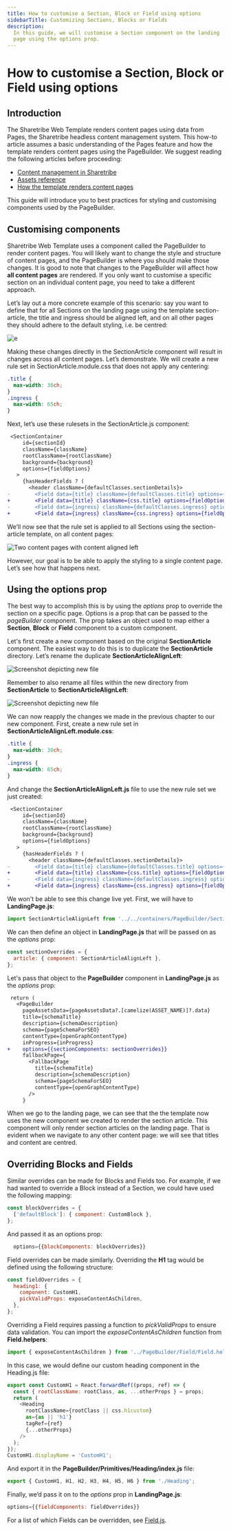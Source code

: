 ```yaml
---
title: How to customise a Section, Block or Field using options
sidebarTitle: Customizing Sections, Blocks or Fields
description:
  In this guide, we will customise a Section component on the landing
  page using the options prop.
---
```


# How to customise a Section, Block or Field using options

## Introduction

The Sharetribe Web Template renders content pages using data from Pages,
the Sharetribe headless content management system. This how-to article
assumes a basic understanding of the Pages feature and how the template
renders content pages using the PageBuilder. We suggest reading the
following articles before proceeding:

- [Content management in Sharetribe](/concepts/content-management/content-management-in-sharetribe/)
- [Assets reference](/references/assets/)
- [How the template renders content pages](/template/content-management/page-builder/)

This guide will introduce you to best practices for styling and
customising components used by the PageBuilder.

## Customising components

Sharetribe Web Template uses a component called the PageBuilder to
render content pages. You will likely want to change the style and
structure of content pages, and the PageBuilder is where you should make
those changes. It is good to note that changes to the PageBuilder will
affect how **all content pages** are rendered. If you only want to
customise a specific section on an individual content page, you need to
take a different approach.

Let’s lay out a more concrete example of this scenario: say you want to
define that for all Sections on the landing page using the template
section-article, the title and ingress should be aligned left, and on
all other pages they should adhere to the default styling, i.e. be
centred:

![e](./example1.png)

Making these changes directly in the SectionArticle component will
result in changes across all content pages. Let’s demonstrate. We will
create a new rule set in SectionArticle.module.css that does not apply
any centering:

```css
.title {
  max-width: 30ch;
}
.ingress {
  max-width: 65ch;
}
```

Next, let’s use these rulesets in the SectionArticle.js component:

```diff
 <SectionContainer
     id={sectionId}
     className={className}
     rootClassName={rootClassName}
     background={background}
     options={fieldOptions}
   >
     {hasHeaderFields ? (
       <header className={defaultClasses.sectionDetails}>
-        <Field data={title} className={defaultClasses.title} options={fieldOptions} />
+        <Field data={title} className={css.title} options={fieldOptions} />
-        <Field data={ingress} className={defaultClasses.ingress} options={fieldOptions} />
+        <Field data={ingress} className={css.ingress} options={fieldOptions} />
```

We’ll now see that the rule set is applied to all Sections using the
section-article template, on all content pages:

![Two content pages with content aligned left](./left-aligned.png)

However, our goal is to be able to apply the styling to a single content
page. Let’s see how that happens next.

## Using the options prop

The best way to accomplish this is by using the _options_ prop to
override the section on a specific page. Options is a prop that can be
passed to the _pageBuilder_ component. The prop takes an object used to
map either a **Section**, **Block** or **Field** component to a custom
component.

Let's first create a new component based on the original
**SectionArticle** component. The easiest way to do this is to duplicate
the **SectionArticle** directory. Let’s rename the duplicate
**SectionArticleAlignLeft**:

![Screenshot depicting new file](./vscode-sc.png)

Remember to also rename all files within the new directory from
**SectionArticle** to **SectionArticleAlignLeft**:

![Screenshot depicting new file](./vscode-sc2.png)

We can now reapply the changes we made in the previous chapter to our
new component. First, create a new rule set in
**SectionArticleAlignLeft.module.css**:

```css
.title {
  max-width: 30ch;
}
.ingress {
  max-width: 65ch;
}
```

And change the **SectionArticleAlignLeft.js** file to use the new rule
set we just created:

```diff
 <SectionContainer
     id={sectionId}
     className={className}
     rootClassName={rootClassName}
     background={background}
     options={fieldOptions}
   >
     {hasHeaderFields ? (
       <header className={defaultClasses.sectionDetails}>
-        <Field data={title} className={defaultClasses.title} options={fieldOptions} />
+        <Field data={title} className={css.title} options={fieldOptions} />
-        <Field data={ingress} className={defaultClasses.ingress} options={fieldOptions} />
+        <Field data={ingress} className={css.ingress} options={fieldOptions} />
```

We won't be able to see this change live yet. First, we will have to
**LandingPage.js**:

```js
import SectionArticleAlignLeft from '../../containers/PageBuilder/SectionBuilder/SectionArticleAlignLeft';
```

We can then define an object in **LandingPage.js** that will be passed
on as the _options_ prop:

```js
const sectionOverrides = {
  article: { component: SectionArticleAlignLeft },
};
```

Let's pass that object to the **PageBuilder** component in
**LandingPage.js** as the _options_ prop:

```diff
 return (
   <PageBuilder
     pageAssetsData={pageAssetsData?.[camelize(ASSET_NAME)]?.data}
     title={schemaTitle}
     description={schemaDescription}
     schema={pageSchemaForSEO}
     contentType={openGraphContentType}
     inProgress={inProgress}
+    options={{sectionComponents: sectionOverrides}}
     fallbackPage={
       <FallbackPage
         title={schemaTitle}
         description={schemaDescription}
         schema={pageSchemaForSEO}
         contentType={openGraphContentType}
       />
     }
```

When we go to the landing page, we can see that the the template now
uses the new component we created to render the section article. This
component will only render section articles on the landing page. That is
evident when we navigate to any other content page: we will see that
titles and content are centred.

## Overriding Blocks and Fields

Similar overrides can be made for Blocks and Fields too. For example, if
we had wanted to override a Block instead of a Section, we could have
used the following mapping:

```js
const blockOverrides = {
  ['defaultBlock']: { component: CustomBlock },
};
```

And passed it as an options prop:

```js
  options={{blockComponents: blockOverrides}}
```

Field overrides can be made similarly. Overriding the **H1** tag would
be defined using the following structure:

```js
const fieldOverrides = {
  heading1: {
    component: CustomH1,
    pickValidProps: exposeContentAsChildren,
  },
};
```

Overriding a Field requires passing a function to _pickValidProps_ to
ensure data validation. You can import the _exposeContentAsChildren_
function from **Field.helpers**:

```js
import { exposeContentAsChildren } from '../PageBuilder/Field/Field.helpers';
```

In this case, we would define our custom heading component in the
Heading.js file:

```js
export const CustomH1 = React.forwardRef((props, ref) => {
  const { rootClassName: rootClass, as, ...otherProps } = props;
  return (
    <Heading
      rootClassName={rootClass || css.h1custom}
      as={as || 'h1'}
      tagRef={ref}
      {...otherProps}
    />
  );
});
CustomH1.displayName = 'CustomH1';
```

And export it in the **PageBuilder/Primitives/Heading/index.js** file:

```js
export { CustomH1, H1, H2, H3, H4, H5, H6 } from './Heading';
```

Finally, we’d pass it on to the _options_ prop in **LandingPage.js**:

```js
options={{fieldComponents: fieldOverrides}}
```

For a list of which Fields can be overridden, see
[Field.js](https://github.com/sharetribe/web-template/blob/main/src/containers/PageBuilder/Field/Field.js).
